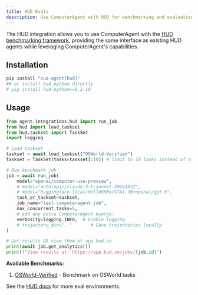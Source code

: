 ```yaml
---
title: HUD Evals
description: Use ComputerAgent with HUD for benchmarking and evaluation
---
```


The HUD integration allows you to use ComputerAgent with the [HUD benchmarking framework](https://www.hud.so/), providing the same interface as existing HUD agents while leveraging ComputerAgent's capabilities.

## Installation

```bash
pip install "cua-agent[hud]"
## or install hud-python directly
# pip install hud-python==0.2.10
```

## Usage

```python
from agent.integrations.hud import run_job
from hud import load_taskset
from hud.taskset import TaskSet
import logging

# Load taskset
taskset = await load_taskset("OSWorld-Verified")
taskset = TaskSet(tasks=taskset[:10]) # limit to 10 tasks instead of all 370

# Run benchmark job
job = await run_job(
    model="openai/computer-use-preview",
    # model="anthropic/claude-3-5-sonnet-20241022",
    # model="huggingface-local/HelloKKMe/GTA1-7B+openai/gpt-5",
    task_or_taskset=taskset,
    job_name="test-computeragent-job",
    max_concurrent_tasks=5,
    # add any extra ComputerAgent kwargs:
    verbosity=logging.INFO,  # Enable logging
    # trajectory_dir=".."       # Save trajectories locally
)

# Get results OR view them at app.hud.so
print(await job.get_analytics())
print(f"View results at: https://app.hud.so/jobs/{job.id}")
```

**Available Benchmarks:**
1. [OSWorld-Verified](/agent-sdk/benchmarks/osworld-verified) - Benchmark on OSWorld tasks

See the [HUD docs](https://docs.hud.so/environment-creation) for more eval environments.